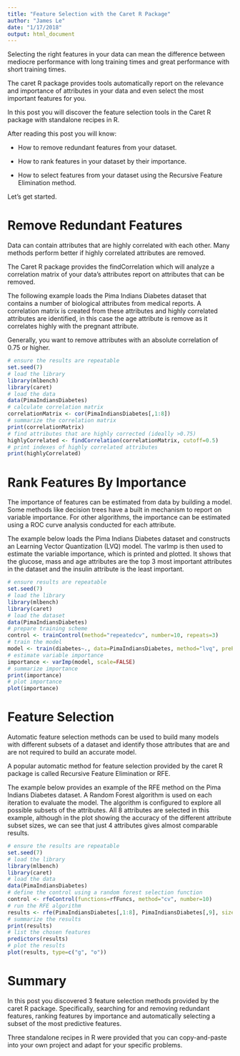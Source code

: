 ```yaml
---
title: "Feature Selection with the Caret R Package"
author: "James Le"
date: "1/17/2018"
output: html_document
---
```


Selecting the right features in your data can mean the difference between mediocre performance with long training times and great performance with short training times.

The caret R package provides tools automatically report on the relevance and importance of attributes in your data and even select the most important features for you.

In this post you will discover the feature selection tools in the Caret R package with standalone recipes in R.

After reading this post you will know:

* How to remove redundant features from your dataset.

* How to rank features in your dataset by their importance.

* How to select features from your dataset using the Recursive Feature Elimination method.

Let’s get started.

# Remove Redundant Features
Data can contain attributes that are highly correlated with each other. Many methods perform better if highly correlated attributes are removed.

The Caret R package provides the findCorrelation which will analyze a correlation matrix of your data’s attributes report on attributes that can be removed.

The following example loads the Pima Indians Diabetes dataset that contains a number of biological attributes from medical reports. A correlation matrix is created from these attributes and highly correlated attributes are identified, in this case the age attribute is remove as it correlates highly with the pregnant attribute.

Generally, you want to remove attributes with an absolute correlation of 0.75 or higher.

```r
# ensure the results are repeatable
set.seed(7)
# load the library
library(mlbench)
library(caret)
# load the data
data(PimaIndiansDiabetes)
# calculate correlation matrix
correlationMatrix <- cor(PimaIndiansDiabetes[,1:8])
# summarize the correlation matrix
print(correlationMatrix)
# find attributes that are highly corrected (ideally >0.75)
highlyCorrelated <- findCorrelation(correlationMatrix, cutoff=0.5)
# print indexes of highly correlated attributes
print(highlyCorrelated)
```

# Rank Features By Importance
The importance of features can be estimated from data by building a model. Some methods like decision trees have a built in mechanism to report on variable importance. For other algorithms, the importance can be estimated using a ROC curve analysis conducted for each attribute.

The example below loads the Pima Indians Diabetes dataset and constructs an Learning Vector Quantization (LVQ) model. The varImp is then used to estimate the variable importance, which is printed and plotted. It shows that the glucose, mass and age attributes are the top 3 most important attributes in the dataset and the insulin attribute is the least important.

```r
# ensure results are repeatable
set.seed(7)
# load the library
library(mlbench)
library(caret)
# load the dataset
data(PimaIndiansDiabetes)
# prepare training scheme
control <- trainControl(method="repeatedcv", number=10, repeats=3)
# train the model
model <- train(diabetes~., data=PimaIndiansDiabetes, method="lvq", preProcess="scale", trControl=control)
# estimate variable importance
importance <- varImp(model, scale=FALSE)
# summarize importance
print(importance)
# plot importance
plot(importance)
```

# Feature Selection
Automatic feature selection methods can be used to build many models with different subsets of a dataset and identify those attributes that are and are not required to build an accurate model.

A popular automatic method for feature selection provided by the caret R package is called Recursive Feature Elimination or RFE.

The example below provides an example of the RFE method on the Pima Indians Diabetes dataset. A Random Forest algorithm is used on each iteration to evaluate the model. The algorithm is configured to explore all possible subsets of the attributes. All 8 attributes are selected in this example, although in the plot showing the accuracy of the different attribute subset sizes, we can see that just 4 attributes gives almost comparable results.

```r
# ensure the results are repeatable
set.seed(7)
# load the library
library(mlbench)
library(caret)
# load the data
data(PimaIndiansDiabetes)
# define the control using a random forest selection function
control <- rfeControl(functions=rfFuncs, method="cv", number=10)
# run the RFE algorithm
results <- rfe(PimaIndiansDiabetes[,1:8], PimaIndiansDiabetes[,9], sizes=c(1:8), rfeControl=control)
# summarize the results
print(results)
# list the chosen features
predictors(results)
# plot the results
plot(results, type=c("g", "o"))
```

# Summary
In this post you discovered 3 feature selection methods provided by the caret R package. Specifically, searching for and removing redundant features, ranking features by importance and automatically selecting a subset of the most predictive features.

Three standalone recipes in R were provided that you can copy-and-paste into your own project and adapt for your specific problems.
